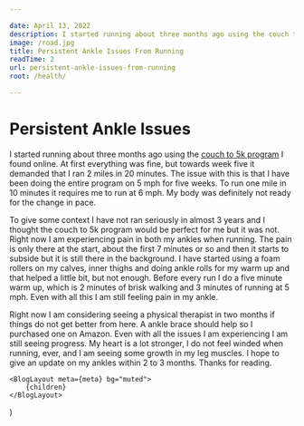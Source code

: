 ```yaml
---

date: April 13, 2022
description: I started running about three months ago using the couch to 5k program I found online. At first everything was fine, but towards week five it demanded that I ran 2 miles in 20 minutes.
image: /road.jpg
title: Persistent Ankle Issues From Running
readTime: 2
url: persistent-ankle-issues-from-running
root: /health/

---
```



# Persistent Ankle Issues

I started running about three months ago using the [couch to 5k program](http://www.c25k.com/) I found online. At first everything was fine, but towards week five it demanded that I ran 2 miles in 20 minutes. The issue with this is that I have been doing the entire program on 5 mph for five weeks. To run one mile in 10 minutes it requires me to run at 6 mph. My body was definitely not ready for the change in pace.

To give some context I have not ran seriously in almost 3 years and I thought the couch to 5k program would be perfect for me but it was not. Right now I am experiencing pain in both my ankles when running. The pain is only there at the start, about the first 7 minutes or so and then it starts to subside but it is still there in the background. I have started using a foam rollers on my calves, inner thighs and doing ankle rolls for my warm up and that helped a little bit, but not enough. Before every run I do a five minute warm up, which is 2 minutes of brisk walking and 3 minutes of running at 5 mph. Even with all this I am still feeling pain in my ankle.

Right now I am considering seeing a physical therapist in two months if things do not get better from here. A ankle brace should help so I purchased one on Amazon. Even with all the issues I am experiencing I am still seeing progress. My heart is a lot stronger, I do not feel winded when running, ever, and I am seeing some growth in my leg muscles. I hope to give an update on my ankles within 2 to 3 months. Thanks for reading.

    <BlogLayout meta={meta} bg="muted">
        {children}
    </BlogLayout>
)
